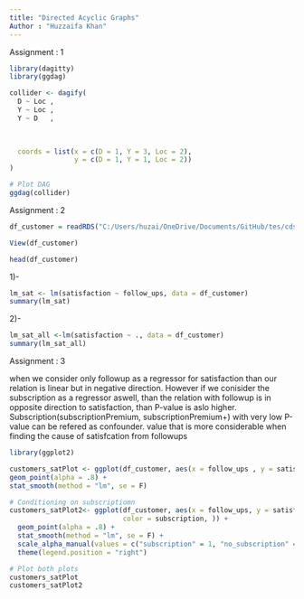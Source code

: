 ```yaml
---
title: "Directed Acyclic Graphs"
Author : "Huzzaifa Khan"
---
```


Assignment : 1

```r
library(dagitty)
library(ggdag)

collider <- dagify(
  D ~ Loc ,
  Y ~ Loc ,
  Y ~ D   ,
  

  
  coords = list(x = c(D = 1, Y = 3, Loc = 2),
                y = c(D = 1, Y = 1, Loc = 2))
)

# Plot DAG
ggdag(collider) 
```

Assignment : 2


```r
df_customer = readRDS("C:/Users/huzai/OneDrive/Documents/GitHub/tes/cdsba-cdx3745/content/Causal_Data_Science_Data/Causal_Data_Science_Data/customer_sat.rds.")

View(df_customer)

```

```r
head(df_customer)

```

1)-

```r
lm_sat <- lm(satisfaction ~ follow_ups, data = df_customer)
summary(lm_sat)
```

2)-

```r
lm_sat_all <-lm(satisfaction ~ ., data = df_customer)
summary(lm_sat_all)
```
Assignment : 3

when we consider only followup as a regressor for satisfaction than our relation is linear but in negative direction. However if we conisider the subscription as a regressor aswell, than the relation with followup is in opposite direction to satisfaction, than P-value is aslo higher. Subscription(subscriptionPremium, subscriptionPremium+) with very low P-value can be refered as confounder. value   that is more considerable when finding the cause of satisfcation  from followups


```r
library(ggplot2)

customers_satPlot <- ggplot(df_customer, aes(x = follow_ups , y = satisfaction)) +
geom_point(alpha = .8) +
stat_smooth(method = "lm", se = F)

# Conditioning on subscriptiomn
customers_satPlot2<- ggplot(df_customer, aes(x = follow_ups, y = satisfaction,
                            color = subscription, )) +
  geom_point(alpha = .8) +
  stat_smooth(method = "lm", se = F) +
  scale_alpha_manual(values = c("subscription" = 1, "no_subscription" = 0.2)) +
  theme(legend.position = "right")

# Plot both plots
customers_satPlot 
customers_satPlot2
```